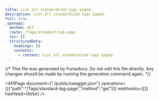 ```yaml
---
title: List all standardized tags paged.
description: List all standardized tags paged.
full: true
_openapi:
  method: GET
  route: /Tags/standard-tag-page
  toc: []
  structuredData:
    headings: []
    contents:
      - content: List all standardized tags paged.
---
```


{/* This file was generated by Fumadocs.
Do not edit this file directly. Any changes should be made by running the generation command again. */}

<APIPage document={"./public/swagger.json"} operations={[{"path":"/Tags/standard-tag-page","method":"get"}]} webhooks={[]} hasHead={false} />